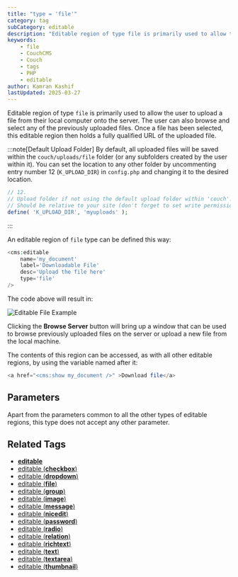 ```yaml
---
title: "type = 'file'"
category: tag
subCategory: editable
description: "Editable region of type file is primarily used to allow the user to upload a file from his local computer onto the server."
keywords:
    - file
    - CouchCMS
    - Couch
    - tags
    - PHP
    - editable
author: Kamran Kashif
lastUpdated: 2025-03-27
---
```


Editable region of type `file` is primarily used to allow the user to upload a file from their local computer onto the server. The user can also browse and select any of the previously uploaded files. Once a file has been selected, this editable region then holds a fully qualified URL of the uploaded file.

:::note[Default Upload Folder]
By default, all uploaded files will be saved within the `couch/uploads/file` folder (or any subfolders created by the user within it). You can set the location to any other folder by uncommenting entry number 12 (`K_UPLOAD_DIR`) in `config.php` and changing it to the desired location.

```php title="config.php"
// 12.
// Upload folder if not using the default upload folder within 'couch'.
// Should be relative to your site (don't forget to set write permissions on it).
define( 'K_UPLOAD_DIR', 'myuploads' );
```
:::

An editable region of `file` type can be defined this way:

```php title="Basic File Example"
<cms:editable
    name='my_document'
    label='Downloadable File'
    desc='Upload the file here'
    type='file'
/>
```

The code above will result in:

![Editable File Example](../../../../assets/img/contents/editable-file.gif "Editable File Example")

Clicking the **Browse Server** button will bring up a window that can be used to browse previously uploaded files on the server or upload a new file from the local machine.

The contents of this region can be accessed, as with all other editable regions, by using the variable named after it:

```php title="Accessing Uploaded File"
<a href="<cms:show my_document />" >Download file</a>
```

## Parameters

Apart from the parameters common to all the other types of editable regions, this type does not accept any other parameter.

## Related Tags

- [**editable**](../../editable/)
- [editable (**checkbox**)](../checkbox/)
- [editable (**dropdown**)](../dropdown/)
- [editable (**file**)](../file/)
- [editable (**group**)](../group/)
- [editable (**image**)](../image/)
- [editable (**message**)](../message/)
- [editable (**nicedit**)](../nicedit/)
- [editable (**password**)](../password/)
- [editable (**radio**)](../radio/)
- [editable (**relation**)](../relation/)
- [editable (**richtext**)](../richtext/)
- [editable (**text**)](../text/)
- [editable (**textarea**)](../textarea/)
- [editable (**thumbnail**)](../thumbnail/)
